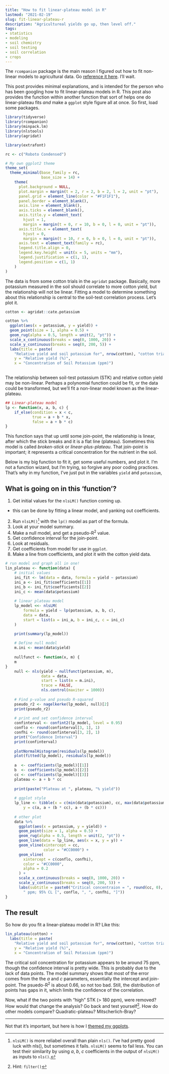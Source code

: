 ```yaml
---
title: "How to fit linear-plateau model in R"
lastmod: "2021-02-19"
slug: fit-linear-plateau-r
description: "Agricultureal yields go up, then level off."
tags:
- statistics
- modeling
- soil chemistry
- soil testing
- soil correlation
- crops
---
```


The `rcompanion` package is the main reason I figured out how to fit non-linear models to agricultural data. Go [reference it here](https://rcompanion.org/handbook/I_11.html). I'll wait.

This post provides minimal explanations, and is intended for the person who has been googling how to fit linear-plateau models in R. This post also provides the function within another function that sort of helps one do linear-plateau fits *and* make a `ggplot` style figure all at once. So first, load some packages.

```r
library(tidyverse)
library(rcompanion)
library(minpack.lm)
library(nlstools)
library(agridat)
```

```r
library(extrafont)

rc <- c("Roboto Condensed")

# My own ggplot2 theme
theme_set(
  theme_minimal(base_family = rc,
                base_size = 14) +
    theme(
      plot.background = NULL,
      plot.margin = margin(t = 2, r = 2, b = 2, l = 2, unit = "pt"),
      panel.grid = element_line(color = "#F1F1F1"),
      panel.border = element_blank(),
      axis.line = element_blank(),
      axis.ticks = element_blank(),
      axis.title.y = element_text(
        hjust = 1,
        margin = margin(t = 0, r = 10, b = 0, l = 0, unit = "pt")),
      axis.title.x = element_text(
        hjust = 0,
        margin = margin(t = 10, r = 0, b = 0, l = 0, unit = "pt")),
      axis.text = element_text(family = rc),
      legend.title.align = 0,
      legend.key.height = unit(x = 5, units = "mm"),
      legend.justification = c(1, 1),
      legend.position = c(1, 1)
    )
)
```

The data is from some cotton trials in the `agridat` package. Basically, more potassium measured in the soil should correlate to more cotton yield, but the relationship will not be linear. Fitting a model to determine something about this relationship is central to the soil-test correlation process. Let's plot it.

```r
cotton <- agridat::cate.potassium

cotton %>% 
  ggplot(aes(x = potassium, y = yield)) +
  geom_point(size = 1, alpha = 0.5) +
  geom_rug(alpha = 0.5, length = unit(2, "pt")) +
  scale_x_continuous(breaks = seq(0, 1000, 20)) +
  scale_y_continuous(breaks = seq(0, 200, 5)) +
  labs(title = paste(
    "Relative yield and soil potassium for", nrow(cotton), "cotton trials"),
    y = "Relative yield (%)",
    x = "Concentration of Soil Potassium (ppm)")
  
```

The relationship between soil-test potassium (STK) and relative cotton yield may be non-linear. Perhaps a polynomial function could be fit, or the data could be transformed, but we'll fit a non-linear model known as the linear-plateau.

```r
## Linear-plateau model
lp <- function(x, a, b, c) {
    if_else(condition = x < c,
            true = a + b * x,
            false = a + b * c)
}
```

This function says that up until some join-point, the relationship is linear, after which the stick breaks and it is a flat line (plateau). Sometimes this model is called *broken-stick* or *linear-plus-plateau*. That join-point is important; it represents a critical concentration for the nutrient in the soil.

Below is my big function to fit it, get some useful numbers, and plot it. I'm not a function wizard, but I'm trying, so forgive any poor coding practices. That's why in my function, I've just put in the variables `yield` and `potassium`,

## What is going on in this 'function'?

1.  Get initial values for the `nlsLM()` function coming up.

-   this can be done by fitting a linear model, and yanking out coefficients.

2.  Run `nlsLM()`[^1] with the `lp()` model as part of the formula.
3.  Look at your model summary.
4.  Make a null model, and get a pseudo-R^2^ value.
5.  Get confidence interval for the join-point.
6.  Look at residuals.
7.  Get coefficients from model for use in `ggplot`.
8.  Make a line from coefficients, and plot it with the cotton yield data.

[^1]: `nlsLM()` is more reliabel overall than plain `nls()`. I've had pretty good luck with nls(), but sometimes it fails. `nlsLM()` seems to fail less. You can test their similarity by using *a*, *b*, *c* coefficients in the output of `nlsLM()` as inputs to `nls()`.

```r
# run model and graph all in one!
lin_plateau <- function(data) {
    # initial values
    ini_fit <- lm(data = data, formula = yield ~ potassium)
    ini_a <- ini_fit$coefficients[[1]]
    ini_b <- ini_fit$coefficients[[2]]
    ini_c <- mean(data$potassium)
    
    # linear plateau model
    lp_model <<- nlsLM(
        formula = yield ~ lp(potassium, a, b, c),
        data = data,
        start = list(a = ini_a, b = ini_c, c = ini_c)
    )

    print(summary(lp_model))
    
    # Define null model
    m.ini <- mean(data$yield)
    
    nullfunct <- function(x, m) {
    m
}
    null <- nls(yield ~ nullfunct(potassium, m),
                data = data,
                start = list(m = m.ini),
                trace = FALSE,
                nls.control(maxiter = 1000))
    
    # Find p-value and pseudo R-squared
    pseudo_r2 <- nagelkerke(lp_model, null)[2]
    print(pseudo_r2)
    
    # print and set confidence interval
    confinterval <- confint2(lp_model, level = 0.95)
    conflo <- round(confinterval[3, 1], 1)
    confhi <- round(confinterval[3, 2], 1)
    print("Confidence Interval")
    print(confinterval)
    
    plotNormalHistogram(residuals(lp_model))
    plot(fitted(lp_model), residuals(lp_model))
    
    a  <- coefficients(lp_model)[[1]]
    b  <- coefficients(lp_model)[[2]]
    cc <- coefficients(lp_model)[[3]]
    plateau <- a + b * cc
    
    print(paste("Plateau at ", plateau, "% yield"))
    
    # ggplot style
    lp_line <- tibble(x = c(min(data$potassium), cc, max(data$potassium)),
        y = c(a, a + (b * cc), a + (b * cc)))
    
    # other plot
    data %>%
      ggplot(aes(x = potassium, y = yield)) +
      geom_point(size = 1, alpha = 0.5) +
      geom_rug(alpha = 0.5, length = unit(2, "pt")) +
      geom_line(data = lp_line, aes(x = x, y = y)) +
      geom_vline(xintercept = cc,
                 color = "#CC0000") +
      geom_vline(
        xintercept = c(conflo, confhi),
        color = "#CC0000",
        alpha = 0.2
      ) +
      scale_x_continuous(breaks = seq(0, 1000, 20)) +
      scale_y_continuous(breaks = seq(0, 200, 5)) +
      labs(subtitle = paste0("Critical concentraion = ", round(cc, 0),
        " ppm; 95% CL [", conflo, ", ", confhi, "]"))
}
```

## The result

So how do you fit a linear-plateau model in R? Like this:

```r
lin_plateau(cotton) +
  labs(title = paste(
    "Relative yield and soil potassium for", nrow(cotton), "cotton trials"),
    y = "Relative yield (%)",
    x = "Concentration of Soil Potassium (ppm)")
```

The critical soil concentration for potassium appears to be around 75 ppm, though the confidence interval is pretty wide. This is probably due to the lack of data points. The model summary shows that most of the error comes from the the *a* and *c* parameters, essentially the intercept and join-point. The psuedo-R^2^ is about 0.66, so not too bad. Still, the distribution of points has gaps in it, which limits the confidence of the correlation.

Now, what if the two points with "high" STK (\> 180 ppm), were removed? How would that change the analysis? Go back and test yourself[^2]. How do other models compare? Quadratic-plateau? Mitscherlich-Bray?

[^2]: Hint: `filter()`

------------------------------------------------------------------------

Not that it's important, but here is how I [themed my ggplots](https://gradcylinder.org/my-ggplot-theme/).